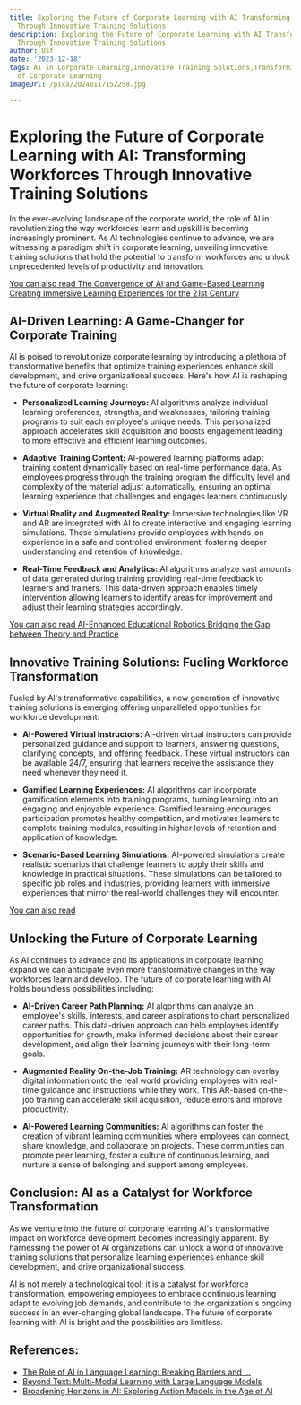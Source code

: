 ```yaml
---
title: Exploring the Future of Corporate Learning with AI Transforming Workforces
  Through Innovative Training Solutions
description: Exploring the Future of Corporate Learning with AI Transforming Workforces
  Through Innovative Training Solutions
author: Usf
date: '2023-12-18'
tags: AI in Corporate Learning,Innovative Training Solutions,Transforming Workforces,Future
  of Corporate Learning
imageUrl: /pixa/20240117152258.jpg

---
```

# Exploring the Future of Corporate Learning with AI: Transforming Workforces Through Innovative Training Solutions

In the ever-evolving landscape of  the corporate world, the role of AI in revolutionizing the way workforces learn and upskill is becoming increasingly prominent. As AI technologies continue to advance,  we  are witnessing a paradigm shift in  corporate learning, unveiling  innovative training solutions that hold the potential to  transform workforces and unlock unprecedented levels  of productivity and innovation.

[You can  also  read The Convergence of AI  and Game-Based Learning Creating Immersive Learning Experiences for the 21st  Century](The%20Convergence%20of%20AI%20and%20Game-Based%20Learning%20Creating%20Immersive%20Learning%20Experiences%20for%20the%2021st%20Century)


## AI-Driven Learning:  A Game-Changer for Corporate Training

AI  is poised to revolutionize corporate learning by introducing a plethora of transformative benefits that optimize training experiences enhance skill development, and drive organizational success. Here's how AI is reshaping the future of corporate learning:

- **Personalized Learning Journeys:** AI algorithms analyze individual learning preferences, strengths, and  weaknesses, tailoring training programs to  suit each  employee's unique needs. This personalized approach  accelerates skill acquisition and boosts engagement  leading to more effective and efficient learning outcomes.

- **Adaptive Training Content:** AI-powered learning platforms adapt training content dynamically based on real-time performance data. As employees progress through the training program the difficulty level and complexity  of the material adjust automatically, ensuring an optimal learning experience that challenges and engages learners continuously.

- **Virtual Reality and Augmented Reality:** Immersive technologies like VR and AR are integrated with AI to create interactive and engaging learning  simulations. These simulations provide  employees  with hands-on experience in a safe  and controlled environment, fostering deeper understanding and retention of knowledge.

- **Real-Time Feedback and Analytics:**  AI algorithms analyze vast amounts of data generated during training providing real-time  feedback to learners and trainers. This data-driven approach enables timely intervention allowing learners to identify areas for improvement and adjust their learning strategies accordingly.

[You can also read AI-Enhanced Educational Robotics Bridging the  Gap between Theory and Practice](AI-Enhanced%20Educational%20Robotics%20Bridging%20the%20Gap%20between%20Theory%20and%20Practice)


##  Innovative  Training Solutions: Fueling Workforce Transformation

Fueled by AI's transformative capabilities, a  new generation of innovative training solutions is emerging offering unparalleled  opportunities for workforce development:

-  **AI-Powered Virtual Instructors:** AI-driven  virtual instructors can provide personalized guidance and support  to learners, answering questions, clarifying concepts, and offering feedback. These virtual instructors can be  available 24/7, ensuring that learners receive the assistance they need whenever they need it.

- **Gamified Learning Experiences:** AI algorithms can incorporate gamification elements into training programs, turning learning into an engaging and enjoyable experience. Gamified  learning encourages participation promotes healthy competition, and  motivates learners to complete training modules, resulting in higher levels of retention and application of knowledge.

- **Scenario-Based Learning Simulations:** AI-powered  simulations create realistic scenarios that challenge learners to  apply their skills and knowledge in practical situations. These simulations can be tailored to specific job roles and  industries, providing learners  with immersive experiences that mirror the  real-world challenges they will encounter.

[You can also read ]()


##  Unlocking  the Future of Corporate Learning

As AI  continues  to advance and its applications in corporate learning expand we can anticipate even more transformative changes in the  way workforces learn  and develop. The future of corporate  learning with AI holds boundless possibilities including:

- **AI-Driven Career Path  Planning:** AI algorithms can  analyze an employee's skills, interests, and career aspirations to chart personalized career paths. This data-driven approach can help employees  identify  opportunities for growth,  make informed decisions about  their career development, and align their learning  journeys with their long-term goals.

- **Augmented Reality On-the-Job Training:** AR technology can overlay digital  information onto the real world  providing employees with real-time guidance and  instructions while they work. This AR-based on-the-job training can accelerate skill acquisition, reduce errors and improve productivity.

- **AI-Powered Learning Communities:**  AI algorithms can foster the  creation of vibrant learning communities where employees can connect, share knowledge, and collaborate  on projects. These communities can promote peer learning, foster a culture  of continuous learning, and nurture a sense of belonging and support among employees.

##  Conclusion: AI  as a  Catalyst for Workforce Transformation

As we venture  into the future of corporate learning AI's transformative impact on workforce development becomes increasingly apparent. By harnessing the power of AI organizations can unlock a world of innovative  training solutions that personalize learning experiences  enhance skill development, and drive organizational success.

AI is not merely a technological tool; it is a catalyst for  workforce transformation, empowering employees to embrace continuous learning adapt to evolving  job demands, and  contribute to the organization's ongoing success in an ever-changing global landscape. The future of corporate  learning with AI  is bright and the possibilities are limitless.

## References:
- [The Role of AI in Language Learning: Breaking Barriers and ...](https://hackmd.io/@jamesdaniels/SkbCnvOpn)
- [Beyond Text: Multi-Modal Learning with Large Language Models](https://www.comet.com/site/blog/beyond-text-multi-modal-learning-with-large-language-models/)
- [Broadening Horizons in AI: Exploring Action Models in the Age of AI](https://medium.com/@mirasad841/broadening-horizons-in-ai-exploring-action-models-in-the-age-of-ai-fc5169a1d6a0)
